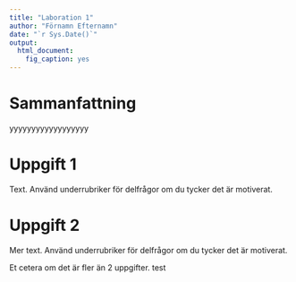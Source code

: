 ```yaml
---
title: "Laboration 1"
author: "Förnamn Efternamn"
date: "`r Sys.Date()`"
output: 
  html_document:
    fig_caption: yes
---
```


# Sammanfattning
yyyyyyyyyyyyyyyyyy

# Uppgift 1
Text. Använd underrubriker för delfrågor om du tycker det är motiverat.

# Uppgift 2
Mer text. Använd underrubriker för delfrågor om du tycker det är motiverat.

Et cetera om det är fler än 2 uppgifter.
test